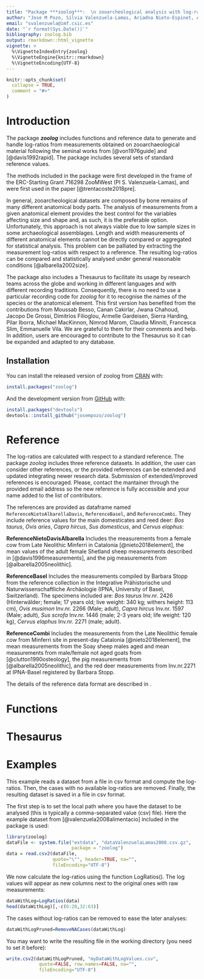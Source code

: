 ```yaml
---
title: "Package ***zoolog***:  \n zooarcheological analysis with log-ratios."
author: "Jose M Pozo, Silvia Valenzuela-Lamas, Ariadna Nieto-Espinet, Angela Trentacoste and Silvia Guimarães Chiarelli"
email: "svalenzuela@imf.csic.es"
date: "`r format(Sys.Date())`"
bibliography: zoolog.bib
output: rmarkdown::html_vignette
vignette: >
  %\VignetteIndexEntry{zoolog}
  %\VignetteEngine{knitr::rmarkdown}
  %\VignetteEncoding{UTF-8}
---
```


```r
knitr::opts_chunk$set(
  collapse = TRUE,
  comment = "#>"
)
```

# Introduction

The package ***zoolog*** includes functions and reference data to generate and 
handle log-ratios from measurements obtained on zooarchaeological material
following the seminal works from [@von1976guide] and [@davis1992rapid]. The 
package includes several sets of standard reference values.

The methods included in the package were first developed in the frame of the 
ERC-Starting Grant 716298 ZooMWest (PI S. Valenzuela-Lamas), and were first used 
in the paper [@trentacoste2018pre].

In general, zooarcheological datasets are composed by bone remains of many  different anatomical body parts. The analysis of measurements from a given  anatomical element provides the best control for the variables affecting size and shape and, as such, it is the preferable option. Unfortunately, this approach is  not always viable due to low sample sizes in some archaeological assemblages. Length and width measurements of different anatomical elements cannot be directly compared or aggregated for statistical analysis. This problem can be palliated by extracting the measurement log-ratios with respect to a reference. The resulting log-ratios can be compared and statistically analysed under general reasonable  conditions [@albarella2002size].

The package also includes a Thesaurus to facilitate its usage by research teams across the globe and working in different languages and with different recording traditions. Consequently, there is no need to use a particular recording code for *zoolog* for it to recognise the names of the species or the anatomical element.  This first version has benefited from the contributions from Moussab Besso, Canan Cakirlar, Jwana Chahoud, Jacopo De Grossi, Dimitrios Filioglou, Armelle Gardeisen, Sierra Harding, Pilar Iborra, Michael MacKinnon, Nimrod Marom, Claudia Minniti, Francesca Slim, Emmanuelle Vila. We are grateful to them for their comments and help. In addition, users are encouraged to contribute to the Thesaurus so it can be expanded and adapted to any database.


## Installation

You can install the released version of zoolog from [CRAN](https://CRAN.R-project.org) with:

``` r
install.packages("zoolog")
```

And the development version from [GitHub](https://github.com/) with:

``` r
install.packages("devtools")
devtools::install_github("josempozo/zoolog")
```


# Reference

The log-ratios are calculated with respect to a standard reference. The package
*zoolog* includes three reference datasets. In addition, the user can consider other references, or the provided references can be extended and updated integrating newer research data. Submission of extended/improved references is encouraged. Please, contact the mantainer through the provided email address so the new reference is fully accessible and your name added to the list of contributors. 

The references are provided as dataframe named `ReferenceNietoAlbarellaDavis`, `ReferenceBasel`, and `ReferenceCombi`. They include
reference values for the main domesticates and reed deer: *Bos taurus*, *Ovis aries*, *Capra hircus*, *Sus domesticus*, and *Cervus elaphus*:

**ReferenceNietoDavisAlbarella** Includes the measurements from a female cow from Late Neolithic Minferri in Catalonia [@nieto2018element], the mean values of the adult female Shetland sheep measurements described in [@davis1996measurements], and the pig measurements from [@albarella2005neolithic].

**ReferenceBasel** Includes the measurements compiled by Barbara Stopp from the reference collection in the Integrative Prähistorische und Naturwissenschaftliche Archäologie (IPNA, University of Basel, Switzerland). The specimens included are: *Bos taurus* Inv.nr. 2426 (Hinterwälder; female; 17 years old; live weight: 340 kg; withers height: 113 cm), *Ovis musimon* Inv.nr. 2266 (Male; adult), *Capra hircus* Inv.nr. 1597 (Male; adult), *Sus scrofa* Inv.nr. 1446 (male; 2-3 years old; life weight: 120 kg), *Cervus elaphus* Inv.nr. 2271 (male; adult). 

**ReferenceCombi** Includes the measurements from the Late Neolithic female cow from Minferri site in present-day Catalonia [@nieto2018element], the mean measurements from the Soay sheep males aged and mean measurements from male/female not aged goats from [@clutton1990osteology], the pig measurements from [@albarella2005neolithic], and the red deer measurements from Inv.nr.2271 at IPNA-Basel registered by Barbara Stopp.   

The details of the reference data format are described in \code{\link{References}}.

# Functions

# Thesaurus

# Examples

This example reads a dataset from a file in csv format and compute the
log-ratios. Then, the cases with no available log-ratios are removed.
Finally, the resulting dataset is saved in a file in csv format.

The first step is to set the local path where you have the dataset to be analysed (this is typically a comma-separated value (csv) file). Here the example dataset from [@valenzuela2008alimentacio] included in the package is used:

```r
library(zoolog)
dataFile <- system.file("extdata", "dataValenzuelaLamas2008.csv.gz", 
                        package = "zoolog")
data = read.csv2(dataFile,
                 quote="\"", header=TRUE, na="",
                 fileEncoding="UTF-8")
```

We now calculate the log-ratios using the function LogRatios(). The log values will appear as new columns next to the original ones with raw measurements:
```r
dataWithLog=LogRatios(data)
head(dataWithLog)[,-c(6:20,32:63)]
```

The cases without log-ratios can be removed to ease the later analyses:
```r
dataWithLogPruned=RemoveNACases(dataWithLog)
```

You may want to write the resulting file in the working directory (you need to set it before):
```r
write.csv2(dataWithLogPruned, "myDataWithLogValues.csv", 
            quote=FALSE, row.names=FALSE, na="", 
            fileEncoding="UTF-8")
```
